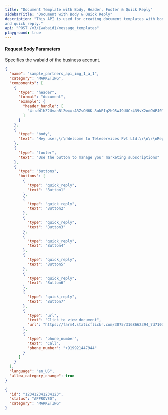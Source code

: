 ```yaml
---
title: "Document Template with Body, Header, Footer & Quick Reply"
sidebarTitle: "Document with Body & Quick Reply"
description: "This API is used for creating document templates with body, header, footer
and quick reply."
api: "POST /v3/{wabaid}/message_templates"
playground: true
---
```


#### Request Body Parameters

<ParamField path="wabaid" type="string" required>
  Specifies the wabaid of the business account.
</ParamField>

<CodeGroup>

```json SampleRequest.json
{
  "name": "sample_partners_api_img_1_a_1",
  "category": "MARKETING",
  "components": [
    {
      "type": "header",
      "format": "document",
      "example": {
        "header_handle": [
          "4::aW1hZ2UvanBlZw==:ARZsON6K-8ukPIq2h95wJ9UUCr439vX2odOWPJ0TjPBISD0WIf04LiFVs--EFJdZjCCI8gOUGXVN_1Vn8rz__q4t6XIc-R7ryeLPAAnQ2bHopw:e:1711980467:1849455295211775:100061459561823:ARY_I5AUJyyOhp-Yzdw"
        ]
      }
    },
    {
      "type": "body",
      "text": "Hey user,\r\nWelcome to Teleservices Pvt Ltd.\r\n\r\nRegards,\r\nTelepie"
    },
    {
      "type": "footer",
      "text": "Use the button to manage your marketing subscriptions"
    },
    {
      "type": "buttons",
      "buttons": [
        {
          "type": "quick_reply",
          "text": "Button1"
        },
        {
          "type": "quick_reply",
          "text": "Button2"
        },
        {
          "type": "quick_reply",
          "text": "Button3"
        },
        {
          "type": "quick_reply",
          "text": "Button4"
        },
        {
          "type": "quick_reply",
          "text": "Button5"
        },
        {
          "type": "quick_reply",
          "text": "Button6"
        },
        {
          "type": "quick_reply",
          "text": "Button7"
        },
        {
          "type": "url",
          "text": "Click to view document",
          "url": "https://farm4.staticflickr.com/3075/3168662394_7d7103de7d_z_d.pdf"
        },
        {
          "type": "phone_number",
          "text": "Call",
          "phone_number": "+919921447944"
        }
      ]
    }
  ],
  "language": "en_US",
  "allow_category_change": true
}
```

```json SampleResponse.json
{
  "id": "123412341234123",
  "status": "APPROVED",
  "category": "MARKETING"
}
```

</CodeGroup>
